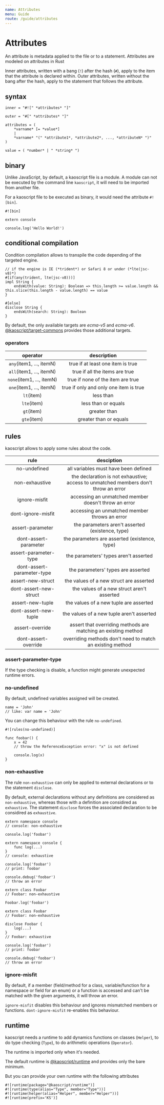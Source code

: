 ```yaml
---
name: Attributes
menu: Guide
route: /guide/attributes
---
```


# Attributes

An attribute is metadata applied to the file or to a statement. Attributes are modeled on attributes in Rust

Inner attributes, written with a bang (`!`) after the hash (`#`), apply to the item that the attribute is declared within. Outer attributes, written without the bang after the hash, apply to the statement that follows the attribute.

## syntax

```syntax
inner = "#![" *attributes* "]"

outer = "#[" *attributes* "]"

attributes = (
	*varname* [= *value*]
	|
	*varname* "(" *attribute1*, *attribute2*, ..., *attributeN* ")"
)

value = ( *number* | " *string* ")
```

## binary

Unlike JavaScript, by default, a kaoscript file is a module.
A module can not be executed by the command line `kaoscript`, it will need to be imported from another file.

For a kaoscript file to be executed as binary, it would need the attribute `#![bin]`.

```kaoscript
#![bin]

extern console

console.log('Hello World!')
```

## conditional compilation

Condition compilation allows to transpile the code depending of the targeted engine.

```kaoscript
// if the engine is IE (*trident*) or Safari 8 or under (*lte(jsc-v8)*)
#[if(any(trident, lte(jsc-v8)))]
impl String {
	endsWith(value: String): Boolean => this.length >= value.length && this.slice(this.length - value.length) == value
}

#[else]
disclose String {
	endsWith(search: String): Boolean
}
```

By default, the only available targets are *ecma-v5* and *ecma-v6*.
[@kaoscript/target-commons]() provides those additional targets.

### operators

|         operator          |              description               |
|:-------------------------:|:--------------------------------------:|
| `any`(item1, ..., itemN)  |   true if at least one item is true    |
| `all`(item1, ..., itemN)  |     true if all the items are true     |
| `none`(item1, ..., itemN) |   true if none of the item are true    |
| `one`(item1, ..., itemN)  | true if only and only one item is true |
|        `lt`(item)         |               less than                |
|        `lte`(item)        |          less than or equals           |
|        `gt`(item)         |              greater than              |
|        `gte`(item)        |         greater than or equals         |


## rules

kaoscript allows to apply some rules about the code.

|            rule            |                                        desciption                                        |
|:--------------------------:|:----------------------------------------------------------------------------------------:|
|        no-undefined        |                           all variables must have been defined                           |
|       non-exhaustive       | the declaration is not exhaustive;<br />access to unmatched members don't throw an error |
|       ignore-misfit        |                   accessing an unmatched member doesn't throw an error                   |
|     dont-ignore-misfit     |                      accessing an unmatched member throws an error                       |
|      assert-parameter      |                     the parameters aren't asserted (existence, type)                     |
|   dont-assert-parameter    |                      the parameters are asserted (existence, type)                       |
|   assert-parameter-type    |                          the parameters' types aren't asserted                           |
| dont-assert-parameter-type |                            the parameters' types are asserted                            |
|     assert-new-struct      |                         the values of a new struct are asserted                          |
|   dont-assert-new-struct   |                        the values of a new struct aren't asserted                        |
|      assert-new-tuple      |                          the values of a new tuple are asserted                          |
|   dont-assert-new-tuple    |                        the values of a new tuple aren't asserted                         |
|      assert-override       |              assert that overriding methods are matching an existing method              |
|    dont-assert-override    |                overriding methods don't need to match an existing method                 |

<!-- ### assert-parameter

`assert-parameter`/`dont-assert-parameter` enables/disables all the assertions of the parameter, its existence, its type, ... -->

### assert-parameter-type

<!-- `assert-parameter-type`/`dont-assert-parameter-type` enables/disables the type checking of the arguments. -->

If the type checking is disable, a function might generate unexpected runtime errors.

<!-- ### assert-new-struct

`assert-new-struct`/`dont-assert-new-struct` enables/disables all the assertions of the values given to create a new struct.

### assert-new-tuple

`assert-new-tuple`/`dont-assert-new-tuple` enables/disables all the assertions of the values given to create a new tuple.

### assert-override

`assert-override`/`dont-assert-override` enables/disables all the assertions for overriding an existing method. -->

### no-undefined

By default, undefined variables assigned will be created.

```kaoscript
name = 'John'
// like: var name = 'John'
```

You can change this behaviour with the rule `no-undefined`.

```kaoscript
#![rules(no-undefined)]

func foobar() {
	x = 42
	// throw the ReferenceException error: "x" is not defined

	console.log(x)
}
```

### non-exhaustive

The rule `non-exhaustive` can only be applied to external declarations or to the statement `disclose`.

By default, external declarations without any definitions are considered as `non-exhaustive`, whereas those with a definition are considired as `exhaustive`.
The statement `disclose` forces the associated declaration to be considired as `exhaustive`.

```kaoscript
extern namespace console
// console: non-exhaustive

console.log('foobar')
```

```kaoscript
extern namespace console {
	func log(...)
}
// console: exhaustive

console.log('foobar')
// print: foobar

console.debug('foobar')
// throw an error
```

```kaoscript
extern class Foobar
// Foobar: non-exhaustive

Foobar.log('foobar')
```

```kaoscript
extern class Foobar
// Foobar: non-exhaustive

disclose Foobar {
	log(...)
}
// Foobar: exhaustive

console.log('foobar')
// print: foobar

console.debug('foobar')
// throw an error
```

### ignore-misfit

By default, if a member (field/method for a class, variable/function for a namespace or field for an enum) or a function is accessed and can't be matched with the given arguments, it will throw an error.

`ignore-misfit` disables this behaviour and ignores mismatched members or functions.
`dont-ignore-misfit` re-enables this behaviour.

## runtime

kaoscript needs a runtime to add dynamics functions on classes (`Helper`), to do type checking (`Type`), to do arithmetic operations (`Operator`).

The runtime is imported only when it's needed.

The default runtime is [@kaoscript/runtime]() and provides only the bare minimum.

But you can provide your own runtime with the following attributes

```kaoscript
#![runtime(package="@kaoscript/runtime")]
#![runtime(type(alias="Type", member="Type"))]
#![runtime(helper(alias="Helper", member="Helper"))]
#![runtime(prefix='KS')]
```
